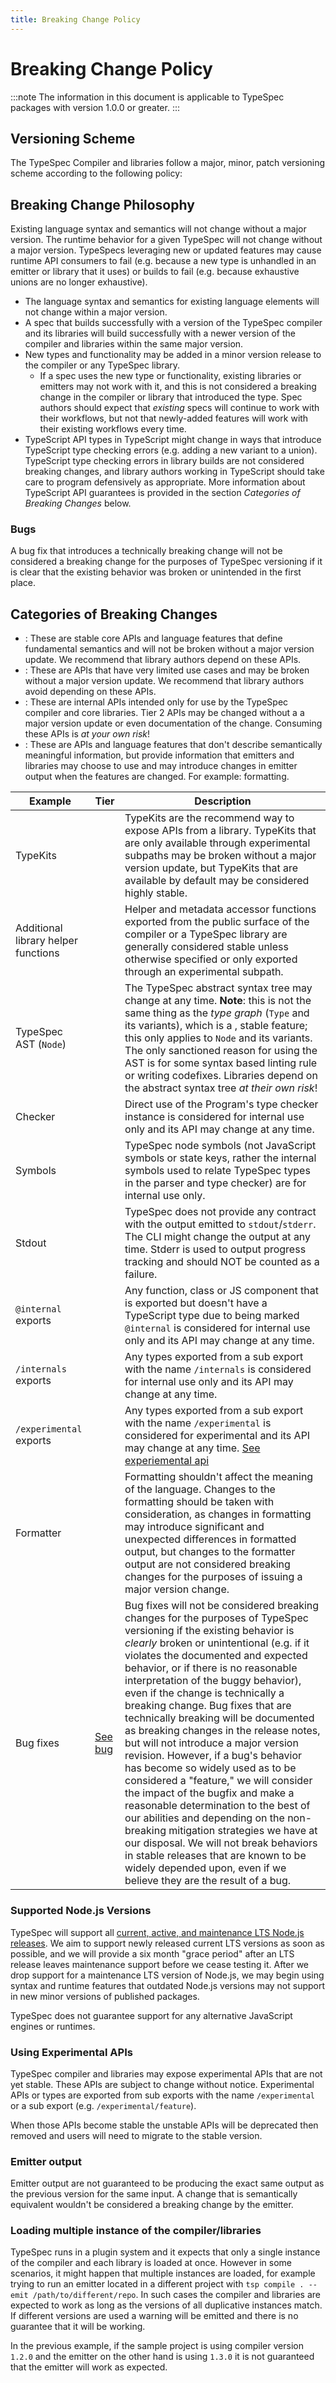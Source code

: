 ```yaml
---
title: Breaking Change Policy
---
```


# Breaking Change Policy


:::note
The information in this document is applicable to TypeSpec packages with version 1.0.0 or greater.
:::

## Versioning Scheme

The TypeSpec Compiler and libraries follow a major, minor, patch versioning scheme according to the following policy:

## Breaking Change Philosophy

Existing language syntax and semantics will not change without a major version.
The runtime behavior for a given TypeSpec will not change without a major version.
TypeSpecs leveraging new or updated features may cause runtime API consumers to fail
(e.g. because a new type is unhandled in an emitter or library that it uses)
or builds to fail (e.g. because exhaustive unions are no longer exhaustive).

- The language syntax and semantics for existing language elements will not change within a major version.
- A spec that builds successfully with a version of the TypeSpec compiler and its libraries will build successfully with a newer version of the compiler and libraries within the same major version.
- New types and functionality may be added in a minor version release to the compiler or any TypeSpec library.
  - If a spec uses the new type or functionality, existing libraries or emitters may not work with it, and this is not considered a breaking change in the compiler or library that introduced the type. Spec authors should expect that _existing_ specs will continue to work with their workflows, but not that newly-added features will work with their existing workflows every time.
- TypeScript API types in TypeScript might change in ways that introduce TypeScript type checking errors (e.g. adding a new variant to a union). TypeScript type checking errors in library builds are not considered breaking changes, and library authors working in TypeScript should take care to program defensively as appropriate. More information about TypeScript API guarantees is provided in the section _Categories of Breaking Changes_ below.

### Bugs

A bug fix that introduces a technically breaking change will not be considered a breaking change for the purposes of TypeSpec versioning if it is clear that the existing behavior was broken or unintended in the first place.

## Categories of Breaking Changes

- <Badge text="Tier 0" variant="success" />: These are stable core APIs and language features that
  define fundamental semantics and will not be broken without a major version update. We recommend
  that library authors depend on these APIs.
- <Badge text="Tier 1" variant="caution" />: These are APIs that have very limited use cases and may
  be broken without a major version update. We recommend that library authors avoid depending on
  these APIs.
- <Badge text="Tier 2" variant="danger" />: These are internal APIs intended only for use by the
  TypeSpec compiler and core libraries. Tier 2 APIs may be changed without a a major version update
  or even documentation of the change. Consuming these APIs is _at your own risk_!
- <Badge text="Tier 3" variant="note" />: These are APIs and language features that don't describe
  semantically meaningful information, but provide information that emitters and libraries may
  choose to use and may introduce changes in emitter output when the features are changed. For
  example: formatting.

| Example                             | Tier                                 | Description                                                                                                                                                                                                                                                                                                                                                                                                                                                                                                                                                                                                                                                                                                                                                                                                                                                                                                                      |
| ----------------------------------- | ------------------------------------ | -------------------------------------------------------------------------------------------------------------------------------------------------------------------------------------------------------------------------------------------------------------------------------------------------------------------------------------------------------------------------------------------------------------------------------------------------------------------------------------------------------------------------------------------------------------------------------------------------------------------------------------------------------------------------------------------------------------------------------------------------------------------------------------------------------------------------------------------------------------------------------------------------------------------------------- |
| TypeKits                            | <Badge text="0" variant="success" /> | TypeKits are the recommend way to expose APIs from a library. TypeKits that are only available through experimental subpaths may be broken without a major version update, but TypeKits that are available by default may be considered highly stable.                                                                                                                                                                                                                                                                                                                                                                                                                                                                                                                                                                                                                                                                           |
| Additional library helper functions | <Badge text="0" variant="success" /> | Helper and metadata accessor functions exported from the public surface of the compiler or a TypeSpec library are generally considered stable unless otherwise specified or only exported through an experimental subpath.                                                                                                                                                                                                                                                                                                                                                                                                                                                                                                                                                                                                                                                                                                       |
| TypeSpec AST (`Node`)               | <Badge text="1" variant="caution" /> | The TypeSpec abstract syntax tree may change at any time. **Note**: this is not the same thing as the _type graph_ (`Type` and its variants), which is a <Badge text="Tier 0" variant="success" />, stable feature; this only applies to `Node` and its variants. The only sanctioned reason for using the AST is for some syntax based linting rule or writing codefixes. Libraries depend on the abstract syntax tree _at their own risk_!                                                                                                                                                                                                                                                                                                                                                                                                                                                                                     |
| Checker                             | <Badge text="2" variant="danger" />  | Direct use of the Program's type checker instance is considered for internal use only and its API may change at any time.                                                                                                                                                                                                                                                                                                                                                                                                                                                                                                                                                                                                                                                                                                                                                                                                        |
| Symbols                             | <Badge text="2" variant="danger" />  | TypeSpec node symbols (not JavaScript symbols or state keys, rather the internal symbols used to relate TypeSpec types in the parser and type checker) are for internal use only.                                                                                                                                                                                                                                                                                                                                                                                                                                                                                                                                                                                                                                                                                                                                                |
| Stdout                              | <Badge text="2" variant="danger" />  | TypeSpec does not provide any contract with the output emitted to `stdout`/`stderr`. The CLI might change the output at any time. Stderr is used to output progress tracking and should NOT be counted as a failure.                                                                                                                                                                                                                                                                                                                                                                                                                                                                                                                                                                                                                                                                                                             |
| `@internal` exports                 | <Badge text="2" variant="danger" />  | Any function, class or JS component that is exported but doesn't have a TypeScript type due to being marked `@internal` is considered for internal use only and its API may change at any time.                                                                                                                                                                                                                                                                                                                                                                                                                                                                                                                                                                                                                                                                                                                                  |
| `/internals` exports                | <Badge text="2" variant="danger" />  | Any types exported from a sub export with the name `/internals` is considered for internal use only and its API may change at any time.                                                                                                                                                                                                                                                                                                                                                                                                                                                                                                                                                                                                                                                                                                                                                                                          |
| `/experimental` exports             | <Badge text="2" variant="danger" />  | Any types exported from a sub export with the name `/experimental` is considered for experimental and its API may change at any time. [See experiemental api](#experimental-apis)                                                                                                                                                                                                                                                                                                                                                                                                                                                                                                                                                                                                                                                                                                                                                |
| Formatter                           | <Badge text="3" variant="note" />    | Formatting shouldn't affect the meaning of the language. Changes to the formatting should be taken with consideration, as changes in formatting may introduce significant and unexpected differences in formatted output, but changes to the formatter output are not considered breaking changes for the purposes of issuing a major version change.                                                                                                                                                                                                                                                                                                                                                                                                                                                                                                                                                                            |
| Bug fixes                           | [See bug](#bugs)                     | Bug fixes will not be considered breaking changes for the purposes of TypeSpec versioning if the existing behavior is _clearly_ broken or unintentional (e.g. if it violates the documented and expected behavior, or if there is no reasonable interpretation of the buggy behavior), even if the change is technically a breaking change. Bug fixes that are technically breaking will be documented as breaking changes in the release notes, but will not introduce a major version revision. However, if a bug's behavior has become so widely used as to be considered a "feature," we will consider the impact of the bugfix and make a reasonable determination to the best of our abilities and depending on the non-breaking mitigation strategies we have at our disposal. We will not break behaviors in stable releases that are known to be widely depended upon, even if we believe they are the result of a bug. |

### Supported Node.js Versions

TypeSpec will support all [current, active, and maintenance LTS Node.js releases](https://nodejs.org/en/about/previous-releases). We aim to support newly released current LTS versions as soon as possible, and we will provide a six month "grace period" after an LTS release leaves maintenance support before we cease testing it. After we drop support for a maintenance LTS version of Node.js, we may begin using syntax and runtime features that outdated Node.js versions may not support in new minor versions of published packages.

TypeSpec does not guarantee support for any alternative JavaScript engines or runtimes.

### Using Experimental APIs <Badge text="Tier 3" variant="danger" />

TypeSpec compiler and libraries may expose experimental APIs that are not yet stable. These APIs are subject to change without notice.
Experimental APIs or types are exported from sub exports with the name `/experimental` or a sub export (e.g. `/experimental/feature`).

When those APIs become stable the unstable APIs will be deprecated then removed and users will need to migrate to the stable version.

### Emitter output

Emitter output are not guaranteed to be producing the exact same output as the previous version for the same input. A change that is semantically equivalent wouldn't be considered a breaking change by the emitter.

### Loading multiple instance of the compiler/libraries

TypeSpec runs in a plugin system and it expects that only a single instance of the compiler and each library is loaded at once.
However in some scenarios, it might happen that multiple instances are loaded, for example trying to run an emitter located in a different project with `tsp compile . --emit /path/to/different/repo`.
In such cases the compiler and libraries are expected to work as long as the versions of all duplicative instances match. If different versions are used a warning will be emitted and there is no guarantee that it will be working.

In the previous example, if the sample project is using compiler version `1.2.0` and the emitter on the other hand is using `1.3.0` it is not guaranteed that the emitter will work as expected.
